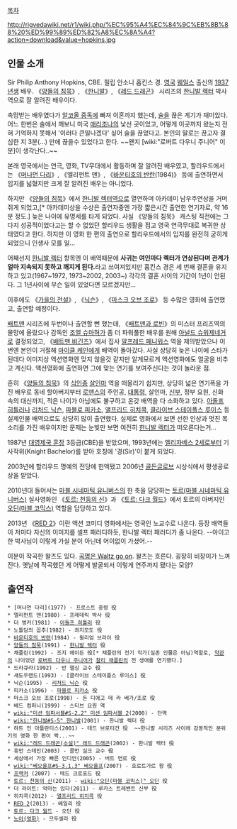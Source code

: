 [[목차]]

http://rigvedawiki.net/r1/wiki.php/%EC%95%A4%EC%84%9C%EB%8B%88%20%ED%99%89%ED%82%A8%EC%8A%A4?action=download&value=hopkins.jpg

== 인물 소개 ==
Sir Philip Anthony Hopkins, CBE. 필립 안소니 홉킨스 경. [[영국]] [[웨일스]] 출신의 [[1937년]]생 배우. 
《[[양들의 침묵]]》, 《[[한니발]]》, 《[[레드 드래곤]]》 시리즈의 [[한니발 렉터]] 박사 역으로 잘 알려진 배우이다.

촉망받는 배우였다가 [[알코올 중독]]에 빠져 이혼까지 했는데, [[술]]을 끊은 계기가 재미있다. 어느 한번은 술에서 깨보니 미국 [[애리조나]]의 낯선 곳이었고, 어떻게 이곳까지 왔는지 전혀 기억하지 못해서 '이러다 큰일나겠다' 싶어 술을 끊었다고. 본인의 말로는 끊고자 결심한 지 3분(...) 만에 끊을수 있었다고 한다. ~~왠지 [wiki:"로버트 다우니 주니어" 이 분]이 생각난다..~~

본래 영국에서는 연극, 영화, TV무대에서 활동하며 잘 알려진 배우였고, 할리우드에서는 《[[머나먼 다리]]》, 《엘리펀트 맨》, 《[[바운티호의 반란]](1984)》 등에 출연하면서 입지를 넓혔지만 크게 잘 알려진 배우는 아니었다.

하지만 《[[양들의 침묵]]》에서 [[한니발 렉터]]역으로 열연하며 아카데미 남우주연상을 거머쥐게 되었고,[* 아카데미상을 수상은 출연자중엔 가장 짧은시간 출연한 연기자로, 약 16분 정도.] 늦은 나이에 유명세를 타게 되었다. 사실 《양들의 침묵》 캐스팅 직전에는 그다지 성공적이었다고는 할 수 없었던 할리우드 생활을 접고 영국 연극무대로 복귀한 상태였다고 한다. 하지만 이 영화 한 편의 출연으로 할리우드에서의 입지를 완전히 굳히게 되었으니 인생사 모를 일...

어째선지 [[한니발 렉터]] 항목엔 이 배역때문에 '''사귀는 여인마다 렉터가 연상된다며 관계가 얼마 지속되지 못하고 깨지게 된다.'''라고 쓰여져있지만 홉킨스 경은 세 번째 결혼을 유지하고 있고(1967~1972, 1973~2002, 2003~) 각각의 결혼 사이의 기간이 1년이 안된다. 그 1년사이에 무슨 일이 있었다면 모르겠지만...

이후에도 《[[가을의 전설]]》, 《[[닉슨]]》, 《[[마스크 오브 조로]]》 등 수많은 영화에 출연했고, 출연할 예정이다.

[[배트맨]] 시리즈에 두번이나 출연할 뻔 했는데, 《[[배트맨과 로빈]]》의 미스터 프리즈역의 물망에 올랐으나 감독인 [[조엘 슈마허]]가 좀 더 파워풀한 배우를 원해 [[아널드 슈워제네거]]로 결정되었고, 《[[배트맨 비긴즈]]》에서 집사 [[알프레드 페니워스]] 역을 제의받았으나 이번엔 본인이 거절해 [[마이클 케인]]에게 배역이 돌아갔다. 사실 상당히 늦은 나이에 스타가 된데다 이미지상 액션영화엔 맞지 않을것 같지만 알게모르게 액션영화에도 얼굴을 비추고 계신다. 액션영화에 출연하면 그에 맞는 연기를 보여주신다는 것이 놀라운 점. 

흔히 《[[양들의 침묵]]》의 [[식인종]] [[살인마]] 역을 떠올리기 쉽지만, 상당히 넓은 연기폭을 가진 배우로 동네 할아버지부터 [[로맨스]]의 주인공, [[대통령]], 살인마, [[신부]], 정부 요원, 신화 속의 대신까지, 적은 나이가 아님에도 불구하고 온갖 배역을 다 소화하고 있다. [[아돌프 히틀러]]나 [[리처드 닉슨]], [[파블로 피카소]], [[앨프리드 히치콕]], [[클라이브 스테이플스 루이스]] 등 실제인물 배역으로도 상당히 많이 출연했다. 실제로 영화에서 보면 선한 인상과 멋진 목소리를 가진 배우이지만 문제는 눈빛만 보면 여전히 [[한니발 렉터]]가 떠오른다는거...

1987년 [[대영제국 훈장]] 3등급(CBE)을 받았으며, 1993년에는 [[엘리자베스 2세]]로부터 기사작위(Knight Bachelor)를 받아 호칭에 '경(Sir)'이 붙게 되었다.

2003년에 할리우드 명예의 전당에 헌액됐고 2006년 [[골든글로브]] 시상식에서 평생공로상을 받았다.

2010년대 들어서는 [[마블 시네마틱 유니버스]]의 한 축을 담당하는 [[토르(마블 시네마틱 유니버스)]] 실사영화인 《[[토르: 천둥의 신]]》과 《[[토르: 다크 월드]]》에서 토르의 아버지인 [[오딘(마블 코믹스)]] 역할을 담당하고 있다.

2013년 《[[RED 2]]》이란 액션 코미디 영화에서는 영국인 노교수로 나온다. 등장 배역들이 저마다 자신의 이미지를 셀프 패러디하듯, 한니발 렉터 패러디가 좀 나온다. --아이고 한 박사님이 이렇게 가실 분이 아닌데 어이없이 가셨어.--

이분이 작곡한 왈츠도 있다. [http://www.youtube.com/watch?v=M57Fi19vcSI 곡명은 Waltz go on]. 왈츠는 흐른다. 굉장히 비장미가 느껴진다. 옛날에 작곡했던 게 어떻게 발굴되서 이렇게 연주까지 됐다는 모양?

== 출연작 ==
 * [머나먼 다리](1977) - 프로스트 중령 役
 * 엘리펀트 맨(1980) - 프레데릭 박사 役
 * 더 벙커(1981) - [[아돌프 히틀러]] 役
 * 노틀담의 꼽추(1982) - 콰지모도 役
 * [[바운티호의 반란]](1984) - 윌리엄 브라이 役
 * [[양들의 침묵]](1991) - [[한니발 렉터]] 役
 * 채플린(1992) - 조지 헤이든 役[* 채플린의 전기 작가(실존 인물은 아님)역할로, [[약관]]의 나이었던 [[로버트 다우니 주니어]]가 [[찰리 채플린]]의 전 생애를 연기했다.]
 * 드라큐라(1992) - 반 헬싱 교수 役
 * 섀도우랜드(1993) - [클라이브 스테이플스 루이스] 役
 * 닉슨(1995) - [[리처드 닉슨]] 役
 * 피카소(1996) - [[파블로 피카소]] 役
 * 마스크 오브 조로(1998) - 돈 디에고 데 라 베가/조로 役
 * 베드 컴퍼니(1999) - 스티브 요원 역
 * [[wiki:"미션 임파서블#S-2.2" 미션 임파서블 2]](2000) - 단역
 * [[wiki:"한니발#S-5" 한니발]](2001) - 한니발 렉터 役
 * 하트 인 아틀란티스(2001) - 테드 브로티건 役  ~~한니발 시리즈 사이에 감동적인 분위기의 영화 한 편이 똭...~~
 * [[wiki:"레드 드래곤(소설)" 레드 드래곤]](2002) - 한니발 렉터 役
 * 휴먼 스테인(2003) - 콜먼 실크 교수 役
 * 세상에서 가장 빠른 인디언(2005) - 버트 먼로 役
 * [[wiki:"베오울프#S-3.1.3" 베오울프]](2007) - 호로트가르 왕 役
 * [[프랙처]] (2007) - 테드 크로포드 役
 * [[토르: 천둥의 신]](2011) - [[wiki:"오딘(마블 코믹스)" 오딘]] 役
 * 더 라이트: 악마는 있다(2011) - 루카스 트레밴트 신부 役
 * 히치콕(2012) - [[앨프리드 히치콕]] 役
 * [[RED 2]](2013) - 베일리 役
 * [[토르: 다크 월드]] - 오딘 役
 * [[노아(영화)]] - 므두셀라 役
